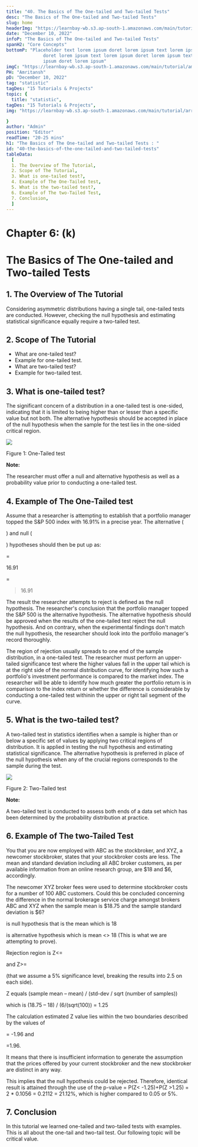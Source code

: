 ```yaml
---
title: "40. The Basics of The One-tailed and Two-tailed Tests"
desc: "The Basics of The One-tailed and Two-tailed Tests"
slug: home
headerImg: "https://learnbay-wb.s3.ap-south-1.amazonaws.com/main/tutorial/python.png"
date: "December 10, 2022"
infoP: "The Basics of The One-tailed and Two-tailed Tests"
spanH2: "Core Concepts"
bottomP: "Placeholder text lorem ipsum doret lorem ipsum text lorem ipsum
              doret lorem ipsum text lorem ipsum doret lorem ipsum text lorem
              ipsum doret lorem ipsum"
imgC: "https://learnbay-wb.s3.ap-south-1.amazonaws.com/main/tutorial/amritansh.png"
PH: "Amritansh"
pD: "December 10, 2022"
tag: "statistic"
tagDes: "15 Tutorials & Projects"
topic: {
  title: "statistic",
tagDes: "15 Tutorials & Projects",
img: "https://learnbay-wb.s3.ap-south-1.amazonaws.com/main/tutorial/arrow.png"

}
author: "Admin"
position: "Editor"
readTime: "20-25 mins"
h1: "The Basics of The One-tailed and Two-tailed Tests : "
id: "40-the-basics-of-the-one-tailed-and-two-tailed-tests"
tableData:
  [
  1. The Overview of The Tutorial, 
  2. Scope of The Tutorial,  
  3. What is one-tailed test?,  
  4. Example of The One-Tailed test, 
  5. What is the two-tailed test?, 
  6. Example of The two-Tailed Test,
  7. Conclusion,
  ]
---
```


# **Chapter 6: (k)**


# **The Basics of The One-tailed and Two-tailed Tests**


## 1. The Overview of The Tutorial

Considering asymmetric distributions having a single tail, one-tailed tests are conducted. However, checking the null hypothesis and estimating statistical significance equally require a two-tailed test.


## 2. Scope of The Tutorial



* What are one-tailed test?
* Example for one-tailed test.
* What are two-tailed test?
* Example for two-tailed test.


## 3. What is one-tailed test?

The significant concern of a distribution in a one-tailed test is one-sided, indicating that it is limited to being higher than or lesser than a specific value but not both. The alternative hypothesis should be accepted in place of the null hypothesis when the sample for the test lies in the one-sided critical region.


<img src="https://learnbay-wb.s3.ap-south-1.amazonaws.com/main/tutorial/statistics/Two+tailed+image.jpg"></img>



Figure 1: One-Tailed test


**Note:**

The researcher must offer a null and alternative hypothesis as well as a probability value prior to conducting a one-tailed test.


## 4. Example of The One-Tailed test

Assume that a researcher is attempting to establish that a portfolio manager topped the S&P 500 index with 16.91% in a precise year. The alternative (

) and null (

) hypotheses should then be put up as:

=

16.91

=

>16.91

The result the researcher attempts to reject is defined as the null hypothesis. The researcher's conclusion that the portfolio manager topped the S&P 500 is the alternative hypothesis. The alternative hypothesis should be approved when the results of the one-tailed test reject the null hypothesis. And on contrary, when the experimental findings don't match the null hypothesis, the researcher should look into the portfolio manager's record thoroughly.

The region of rejection usually spreads to one end of the sample distribution, in a one-tailed test. The researcher must perform an upper-tailed significance test where the higher values fall in the upper tail which is at the right side of the normal distribution curve, for identifying how such a portfolio's investment performance is compared to the market index. The researcher will be able to identify how much greater the portfolio return is in comparison to the index return or whether the difference is considerable by conducting a one-tailed test withinin the upper or right tail segment of the curve.


## 5. What is the two-tailed test?

A two-tailed test in statistics identifies when a sample is higher than or below a specific set of values by applying two critical regions of distribution. It is applied in testing the null hypothesis and estimating statistical significance. The alternative hypothesis is preferred in place of the null hypothesis when any of the crucial regions corresponds to the sample during the test.


<img src="https://learnbay-wb.s3.ap-south-1.amazonaws.com/main/tutorial/statistics/One+tailed+test.jpg"></img>



Figure 2: Two-Tailed test


**Note:**

A two-tailed test is conducted to assess both ends of a data set which has been determined by the probability distribution at practice.


## 6. Example of The two-Tailed Test

You that you are now employed with ABC as the stockbroker, and XYZ, a newcomer stockbroker, states that your stockbroker costs are less. The mean and standard deviation including all ABC broker customers, as per available information from an online research group, are $18 and $6, accordingly.

The newcomer XYZ broker fees were used to determine stockbroker costs for a number of 100 ABC customers. Could this be concluded concerning the difference in the normal brokerage service charge amongst brokers ABC and XYZ when the sample mean is $18.75 and the sample standard deviation is $6?


 is null hypothesis that is the mean which is 18

 is alternative hypothesis which is mean &lt;> 18 (This is what we are attempting to prove).

Rejection region is Z&lt;= 

 and Z>= 

 (that we assume a 5% significance level, breaking the results into 2.5 on each side).

Z equals (sample mean – mean) / (std-dev / sqrt (number of samples)) 

which is (18.75 – 18) / (6/(sqrt(100)) = 1.25

The calculation estimated Z value lies within the two boundaries described by the values of  

= -1.96 and 

=1.96.

It means that there is insufficient information to generate the assumption that the prices offered by your current stockbroker and the new stockbroker are distinct in any way. 

This implies that the null hypothesis could be rejected. Therefore, identical result is attained through the use of the p-value = P(Z&lt; -1.25)+P(Z >1.25) = 2 * 0.1056 = 0.2112 = 21.12%, which is higher compared to 0.05 or 5%.


## 7. Conclusion

In this tutorial we learned one-tailed and two-tailed tests with examples. This is all about the one-tail and two-tail test. Our following topic will be critical value.